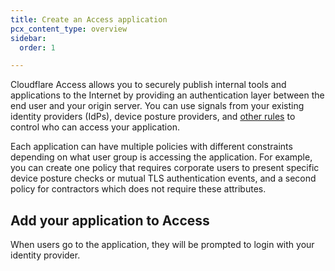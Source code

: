 ```yaml
---
title: Create an Access application
pcx_content_type: overview
sidebar:
  order: 1

---
```



Cloudflare Access allows you to securely publish internal tools and applications to the Internet by providing an authentication layer between the end user and your origin server. You can use signals from your existing identity providers (IdPs), device posture providers, and [other rules](/cloudflare-one/policies/access/#selectors) to control who can access your application.

Each application can have multiple policies with different constraints depending on what user group is accessing the application. For example, you can create one policy that requires corporate users to present specific device posture checks or mutual TLS authentication events, and a second policy for contractors which does not require these attributes.

## Add your application to Access

<Render file="access/self-hosted-app/generic-public-app" product="cloudflare-one" />

When users go to the application, they will be prompted to login with your identity provider.
